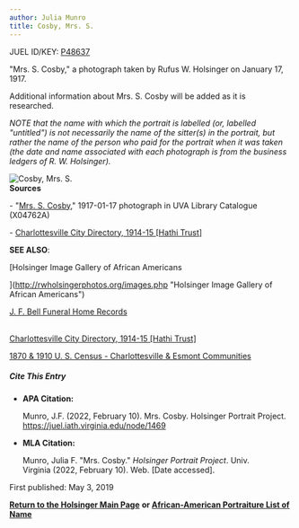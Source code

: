 ```yaml
---
author: Julia Munro
title: Cosby, Mrs. S.
---
```

JUEL ID/KEY: [P48637](http://juel.iath.virginia.edu/public_person?person=48637 "P48637")

"Mrs. S. Cosby," a photograph taken by Rufus W. Holsinger on January 17, 1917.

Additional information about Mrs. S. Cosby will be added as it is researched. 

_NOTE that the name with which the portrait is labelled (or, labelled "untitled") is not necessarily the name of the sitter(s) in the portrait, but rather the name of the person who paid for the portrait when it was taken (the date and name associated with each photograph is from the business ledgers of R. W. Holsinger)._

![Cosby, Mrs. S.](https://iiif.lib.virginia.edu/iiif/uva-lib:1044983/full/1000,1337/0/default.jpg "Cosby, Mrs. S.")  
**Sources**

\- "[Mrs. S. Cosby](https://search.lib.virginia.edu/catalog/uva-lib:1044983#?c=0&m=0&s=0&cv=0&xywh=-1252%2C0%2C5287%2C3919 "Cosby, Mrs. S.")," 1917-01-17 photograph in UVA Library Catalogue (X04762A) 

\- [Charlottesville City Directory, 1914-15 \[Hathi Trust\]](https://catalog.hathitrust.org/Record/101954103) 

  
  

**SEE ALSO**:

[Holsinger Image Gallery of African Americans  
  
](http://rwholsingerphotos.org/images.php "Holsinger Image Gallery of African Americans")

[J. F. Bell Funeral Home Records](http://www2.vcdh.virginia.edu/afam/raceandplace/perl_scripts/funeral_search.html "J. F. Bell Funeral Home Database")

[  
Charlottesville City Directory, 1914-15 \[Hathi Trust\]](https://catalog.hathitrust.org/Record/101954103 "Charlottesville City Directory, 1914-15")   

[1870 & 1910 U. S. Census - Charlottesville & Esmont Communities](http://www2.vcdh.virginia.edu/afam/raceandplace/census/search_both.html "1870 & 1910 U. S. Census: Charlottesville and Esmont Communities")

##### **Cite This Entry**

*   **APA Citation:**
    
    Munro, J.F. (2022, February 10). Mrs. Cosby. Holsinger Portrait Project. https://juel.iath.virginia.edu/node/1469
    
*   **MLA Citation:**
    
    Munro, Julia F. "Mrs. Cosby." _Holsinger Portrait Project_. Univ. Virginia (2022, February 10). Web. \[Date accessed\].
    

  
First published: May 3, 2019    

[**Return to the Holsinger Main Page**](http://juel.iath.virginia.edu/node/980) **or [African-American Portraiture List of Name](http://juel.iath.virginia.edu/node/996)**